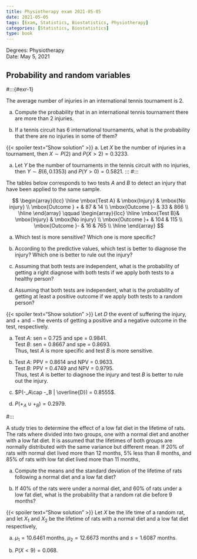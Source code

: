 ```yaml
---
title: Physiotherapy exam 2021-05-05
date: 2021-05-05
tags: [Exam, Statistics, Biostatistics, Physiotherapy]
categories: [Statistics, Biostatistics]
type: book
---
```


Degrees: Physiotherapy  
Date: May 5, 2021

## Probability and random variables

#:::{#exr-1}

The average number of injuries in an international tennis tournament is 2.

a. Compute the probability that in an international tennis tournament there are more than 2 injuries.

a. If a tennis circuit has 6 international tournaments, what is the probability that there are no injuries in some of them?

{{< spoiler text="Show solution" >}}
a. Let $X$ be the number of injuries in a tournament, then $X\sim P(2)$ and $P(X>2)=0.3233$.

a. Let $Y$ be the number of tournaments in the tennis circuit with no injuries, then $Y\sim B(6,0.1353)$ and $P(Y>0)=0.5821$.
:::
#:::

:::{#exr-2}

The tables below corresponds to two tests $A$ and $B$ to detect an injury that have been applied to the same sample. 

$$
\begin{array}{lcc} 
\hline 
\mbox{Test A} & \mbox{Injury} & \mbox{No injury} \\
\mbox{Outcome } + & 87 & 14 \\
\mbox{Outcome }- & 33 & 866 \\
\hline
\end{array} 
\qquad 
\begin{array}{lcc}
\hline
\mbox{Test B}& \mbox{Injury} & \mbox{No injury} \\
\mbox{Outcome }+ & 104 & 115 \\
\mbox{Outcome }- & 16 & 765 \\
\hline
\end{array}
$$

a. Which test is more sensitive? Which one is more specific?

a. According to the predictive values, which test is better to diagnose the injury? Which one is better to rule out the injury?


a. Assuming that both tests are independent, what is the probability of getting a right diagnose with both tests if we apply both tests to a healthy person?


a. Assuming that both tests are independent, what is the probability of getting at least a positive outcome if we apply both tests to a random person?

{{< spoiler text="Show solution" >}}
Let $D$ the event of suffering the injury, and $+$ and $-$ the events of getting a positive and a negative outcome in the test, respectively.

a. Test $A$: sen = $0.725$ and spe = $0.9841$.  
Test $B$: sen = $0.8667$ and spe = $0.8693$.  
Thus, test $A$ is more specific and test $B$ is more sensitive.

a. Test $A$: PPV = $0.8614$ and NPV = $0.9633$.  
Test $B$: PPV = $0.4749$ and NPV = $0.9795$.  
Thus, test $A$ is better to diagnose the injury and test $B$ is better to rule out the injury.


a. $P(-_A\cap -_B | \overline{D}) = 0.8555$.


a. $P(+_A\cup +_B) = 0.2979$.
:::
#:::

:::{#exr-3}

A study tries to determine the effect of a low fat diet in the lifetime of rats. The rats where divided into two groups, one with a normal diet and another with a low fat diet. It is assumed that the lifetimes of both groups are normally distributed with the same variance but different mean. If 20% of rats with normal diet lived more than 12 months, 5% less than 8 months, and 85% of rats with low fat diet lived more than 11 months,

a. Compute the means and the standard deviation of the lifetime of rats following a normal diet and a low fat diet?

a. If 40% of the rats were under a normal diet, and 60% of rats under a low fat diet, what is the probability that a random rat die before 9 months?

{{< spoiler text="Show solution" >}}
Let $X$ be the life time of a random rat, and let $X_1$ and $X_2$ be the lifetime of rats with a normal diet and a low fat diet respectively,

a. $\mu_1=10.6461$ months, $\mu_2=12.6673$ months and $s=1.6087$ months.

a. $P(X<9)=0.068$. 
:::

